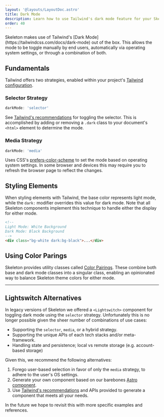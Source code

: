 ```yaml
---
layout: '@layouts/LayoutDoc.astro'
title: Dark Mode
description: Learn how to use Tailwind's dark mode feature for your Skeleton project.
order: 40
---
```



<p class="type-scale-5">Skeleton makes use of Tailwind's [Dark Mode](https://tailwindcss.com/docs/dark-mode) out of the box. This allows the mode to be toggle manually by end users, automatically via operating system settings, or through a combination of both.</p>

## Fundamentals

Tailwind offers two strategies, enabled within your project's [Tailwind configuration](https://tailwindcss.com/docs/dark-mode).

### Selector Strategy

```ts
darkMode: 'selector'
```

See [Tailwind's recommendations](https://tailwindcss.com/docs/dark-mode#toggling-dark-mode-manually) for toggling the selector. This is accomplished by adding or removing  a `.dark` class to your document's `<html>` element to determine the mode.

### Media Strategy

```ts
darkMode: 'media'
```

Uses CSS's [prefers-color-scheme](https://developer.mozilla.org/en-US/docs/Web/CSS/@media/prefers-color-scheme) to set the mode based on operating system settings. In some browser and devices this may require you to refresh the browser page to reflect the changes.

## Styling Elements

When styling elements with Tailwind, the base color represents light mode, while the `dark:` modifier overrides this value for dark mode. Note that all Skeleton components implement this technique to handle either the display for either mode.

```html
<!--
Light Mode: White Background
Dark Mode: Black Background
-->
<div class="bg-white dark:bg-black">...</div>
```

## Using Color Parings

Skeleton provides utility classes called [Color Pairings](/docs/design/colors#color-pairings). These combine both base and dark mode classes into a singular class, enabling an opinionated way to balance Skeleton theme colors for either mode.

---

## Lightswitch Alternatives

In legacy versions of Skeleton we offered a `<Lightswitch>` component for toggling dark mode using the `selector` strategy. Unfortunately this is no longer possible given the sheer number of combinations of use cases:

- Supporting the `selector`, `media`, or a hybrid strategy.
- Supporting the unique APIs of each tech stacks and/or meta-framework.
- Handling state and persistence; local vs remote storage (e.g. account-based storage)

Given this, we recommend the following alternatives:

1. Forego user-based selection in favor of only the `media` strategy, to adhere to the user's OS settings.
2. Generate your own component based on our barebones [Astro component](https://github.com/skeletonlabs/skeleton/blob/next/sites/next.skeleton.dev/src/components/docs/Lightswitch.astro).
3. Use [Tailwind's recommendations](https://tailwindcss.com/docs/dark-mode#supporting-system-preference-and-manual-selection) and APIs provided to generate a component that meets all your needs.

In the future we hope to revisit this with more specific examples and references.
